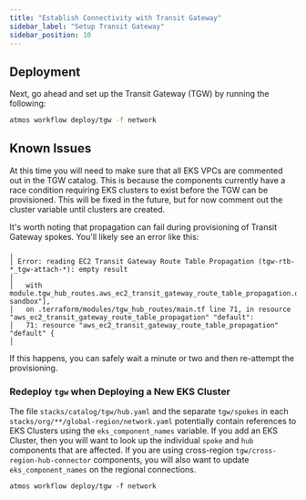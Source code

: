 ```yaml
---
title: "Establish Connectivity with Transit Gateway"
sidebar_label: "Setup Transit Gateway"
sidebar_position: 10
---
```


## Deployment

Next, go ahead and set up the Transit Gateway (TGW) by running the following:

```bash
atmos workflow deploy/tgw -f network
```

## Known Issues

<Note>
  At this time you will need to make sure that all EKS VPCs are commented out in the TGW catalog. This is because the components currently have a race condition requiring EKS clusters to exist before the TGW can be provisioned. This will be fixed in the future, but for now comment out the cluster variable until clusters are created.
</Note>

It's worth noting that propagation can fail during provisioning of Transit Gateway spokes. You'll likely see an error
like this:

```console
╷
│ Error: reading EC2 Transit Gateway Route Table Propagation (tgw-rtb-*_tgw-attach-*): empty result
│
│   with module.tgw_hub_routes.aws_ec2_transit_gateway_route_table_propagation.default["plat-sandbox"],
│   on .terraform/modules/tgw_hub_routes/main.tf line 71, in resource "aws_ec2_transit_gateway_route_table_propagation" "default":
│   71: resource "aws_ec2_transit_gateway_route_table_propagation" "default" {
│
```

If this happens, you can safely wait a minute or two and then re-attempt the provisioning.

### Redeploy `tgw` when Deploying a New EKS Cluster

The file `stacks/catalog/tgw/hub.yaml` and the separate `tgw/spokes` in each `stacks/org/**/global-region/network.yaml` potentially contain references to EKS Clusters using the `eks_component_names` variable. If you add an EKS Cluster, then you will want to look up the individual `spoke` and `hub` components that are affected. If you are using cross-region `tgw/cross-region-hub-connector` components, you will also want to update `eks_component_names` on the regional connections.

```shell
atmos workflow deploy/tgw -f network
```
